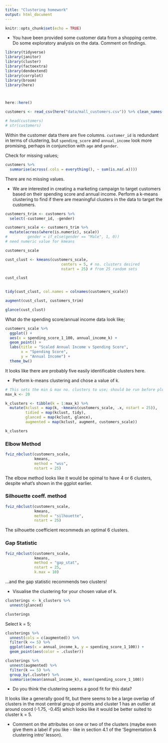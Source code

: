 ```yaml
---
title: "Clustering homework"
output: html_document
---
```


```r
knitr::opts_chunk$set(echo = TRUE)
```


* You have been provided some customer data from a shopping centre. Do some exploratory analysis on the data. Comment on findings. 

```r
library(tidyverse)
library(janitor)
library(cluster)
library(factoextra)
library(dendextend)
library(corrplot)
library(broom)
library(here)



here::here()
```


```r
customers <- read_csv(here("data/mall_customers.csv")) %>% clean_names()
```

```r
# head(customers)
# str(customers)
```
Within the customer data there are five columns.  `customer_id` is redundant
in terms of clustering, but `spending_score` and `annual_income` look more 
promising, perhaps in conjunction with `age` and `gender`.

Check for missing values;
```r
customers %>% 
  summarise(across(.cols = everything(), ~ sum(is.na(.x))))
```

There are no missing values.


* We are interested in creating a marketing campaign to target customers based on their spending score and annual income. Perform a k-means clustering to find if there are meaningful clusters in the data to target the customers. 

```r
customers_trim <- customers %>% 
  select(-customer_id, -gender)

customers_scale <- customers_trim %>% 
  mutate(across(where(is.numeric), scale))
#         gender = if_else(gender == "Male", 1, 0)) 
# need numeric value for kmeans

customers_scale
```

```r
cust_clust <- kmeans(customers_scale,
                         centers = 5, # no. clusters desired
                         nstart = 25) # from 25 random sets

cust_clust
  
```


```r
tidy(cust_clust, col.names = colnames(customers_scale))
```
```r
augment(cust_clust, customers_trim)
```
```r
glance(cust_clust)
```





What do the spending score/annual income data look like;
```r
customers_scale %>% 
  ggplot() +
  aes(x = spending_score_1_100, annual_income_k) +
  geom_point() +
  labs(title = "Scaled Annual Income v Spending Score",
       x = "Spending Score",
       y = "Annual Income") +
  theme_bw()
```
It looks like there are probably five easily identificable clusters here.

* Perform k-means clustering and chose a value of k.




```r

# This sets the min & max no. clusters to use; should be run before plots...
max_k <- 20

k_clusters <- tibble(k = 1:max_k) %>% 
  mutate(kclust = map(k, ~kmeans(customers_scale, .x, nstart = 25)), 
         tidied = map(kclust, tidy),
         glanced = map(kclust, glance),
         augmented = map(kclust, augment, customers_scale))

k_clusters
```

### Elbow Method

```r
fviz_nbclust(customers_scale,
             kmeans,
             method = "wss",
             nstart = 25)
```
The elbow method looks like it would be opimal to have 4 or 6 clusters, despite
what's shown in the ggplot earlier.

### Silhouette coeff. method

```r
fviz_nbclust(customers_scale,
             kmeans,
             method = "silhouette",
             nstart = 25)
```
The silhouette coefficient recommeds an optimal 6 clusters.  

### Gap Statistic

```r
fviz_nbclust(customers_scale,
             kmeans,
             method = "gap_stat",
             nstart = 25,
             k.max = 10)
```
...and the gap statistic recommends two clusters!

* Visualise the clustering for your chosen value of k.


```r
clusterings <- k_clusters %>% 
  unnest(glanced)

clusterings
```




Select k = 5;

```r
clusterings %>% 
  unnest(cols = c(augmented)) %>%
  filter(k <= 5) %>%
  ggplot(aes(x = annual_income_k, y = spending_score_1_100)) +
  geom_point(aes(color = .cluster))
```


```r
clusterings %>% 
  unnest(augmented) %>%
  filter(k == 5) %>%
  group_by(.cluster) %>%
  summarise(mean(annual_income_k), mean(spending_score_1_100))
```


* Do you think the clustering seems a good fit for this data?

It looks like a generally good fit, but there seems to be a large overlap of 
clusters in the most central group of points and cluster 1 has an outlier at
around coord (-1.75, -0.45) which looks like it would be better suited to 
cluster k = 5.

* Comment on the attributes on one or two of the clusters (maybe even give them a label if you like - like in section 4.1 of the 'Segmentation & clustering intro' lesson). 






